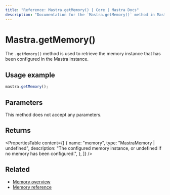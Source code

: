 ```yaml
---
title: "Reference: Mastra.getMemory() | Core | Mastra Docs"
description: "Documentation for the `Mastra.getMemory()` method in Mastra, which retrieves the configured memory instance."
---
```


# Mastra.getMemory()

The `.getMemory()` method is used to retrieve the memory instance that has been configured in the Mastra instance.

## Usage example

```typescript copy
mastra.getMemory();
```

## Parameters

This method does not accept any parameters.

## Returns

<PropertiesTable
  content={[
    {
      name: "memory",
      type: "MastraMemory | undefined",
      description: "The configured memory instance, or undefined if no memory has been configured.",
    },
  ]}
/>

## Related

- [Memory overview](/docs/memory/overview)
- [Memory reference](/reference/memory/memory-class)
